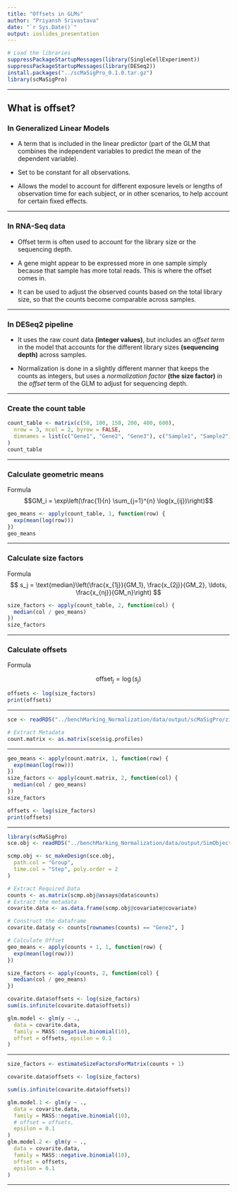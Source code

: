 ```yaml
---
title: "Offsets in GLMs"
author: "Priyansh Srivastava"
date: "`r Sys.Date()`"
output: ioslides_presentation
---
```


```r
# Load the libraries
suppressPackageStartupMessages(library(SingleCellExperiment))
suppressPackageStartupMessages(library(DESeq2))
install.packages("../scMaSigPro_0.1.0.tar.gz")
library(scMaSigPro)
```

---

## What is offset?

### In Generalized Linear Models

- A term that is included in the linear predictor (part of the GLM that combines the independent variables to predict the mean of the dependent variable). 

- Set to be constant for all observations.

- Allows the model to account for different exposure levels or lengths of observation time for each subject, or in other scenarios, to help account for certain fixed effects.

--- 

### In RNA-Seq data

- Offset term is often used to account for the library size or the sequencing depth. 

- A gene might appear to be expressed more in one sample simply because that sample has more total reads. This is where the offset comes in. 

- It can be used to adjust the observed counts based on the total library size, so that the counts become comparable across samples.

---

### In DESeq2 pipeline

- It uses the raw count data __(integer values)__, but includes an _offset term_ in the model that accounts for the different library sizes __(sequencing depth)__ across samples.

- Normalization is done in a slightly different manner that keeps the counts as integers, but uses a _normalization factor_ __(the size factor)__ in the _offset_ term of the GLM to adjust for sequencing depth.

---

### Create the count table
```r
count_table <- matrix(c(50, 100, 150, 200, 400, 600),
  nrow = 3, ncol = 2, byrow = FALSE,
  dimnames = list(c("Gene1", "Gene2", "Gene3"), c("Sample1", "Sample2"))
)
count_table
```

---

### Calculate geometric means

Formula
$$GM_i = \exp\left(\frac{1}{n} \sum_{j=1}^{n} \log(x_{ij})\right)$$
```r
geo_means <- apply(count_table, 1, function(row) {
  exp(mean(log(row)))
})
geo_means
```

---

### Calculate size factors

Formula 
$$
s_j = \text{median}\left(\frac{x_{1j}}{GM_1}, \frac{x_{2j}}{GM_2}, \ldots, \frac{x_{nj}}{GM_n}\right)
$$
```r
size_factors <- apply(count_table, 2, function(col) {
  median(col / geo_means)
})
size_factors
```

---

### Calculate offsets

Formula

$$\text{offset}_j = \log(s_j)$$
```r
offsets <- log(size_factors)
print(offsets)
```

---


```r
sce <- readRDS("../benchMarking_Normalization/data/output/scMaSigPro/zi_shape_-0.2_RawCounts_sum_tstep.RDS")

# Extract Metadata
count.matrix <- as.matrix(sce$sig.profiles)
```

---


```r
geo_means <- apply(count.matrix, 1, function(row) {
  exp(mean(log(row)))
})
size_factors <- apply(count.matrix, 2, function(col) {
  median(col / geo_means)
})
size_factors

offsets <- log(size_factors)
print(offsets)
```


---


```r
library(scMaSigPro)
sce.obj <- readRDS("../benchMarking_Normalization/data/output/SimObjectsSCE/zi_shape_-0.2.RDS")

scmp.obj <- sc_makeDesign(sce.obj,
  path.col = "Group",
  time.col = "Step", poly.order = 2
)

# Extract Required Data
counts <- as.matrix(scmp.obj@assays@data$counts)
# Extract the metadata
covarite.data <- as.data.frame(scmp.obj@covariate@covariate)

# Construct the dataframe
covarite.data$y <- counts[rownames(counts) == "Gene2", ]

# Calculate Offset
geo_means <- apply(counts + 1, 1, function(row) {
  exp(mean(log(row)))
})

size_factors <- apply(counts, 2, function(col) {
  median(col / geo_means)
})

covarite.data$offsets <- log(size_factors)
sum(is.infinite(covarite.data$offsets))

glm.model <- glm(y ~ .,
  data = covarite.data,
  family = MASS::negative.binomial(10),
  offset = offsets, epsilon = 0.1
)
```

---


```r
size_factors <- estimateSizeFactorsForMatrix(counts + 1)

covarite.data$offsets <- log(size_factors)

sum(is.infinite(covarite.data$offsets))

glm.model.1 <- glm(y ~ .,
  data = covarite.data,
  family = MASS::negative.binomial(10),
  # offset = offsets,
  epsilon = 0.1
)
glm.model.2 <- glm(y ~ .,
  data = covarite.data,
  family = MASS::negative.binomial(10),
  offset = offsets,
  epsilon = 0.1
)
```

---


```r
```
